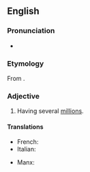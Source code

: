 {{also|multimillion}}
==English==

===Pronunciation===
* {{a|US}} {{IPA|/ˌmʌltiˈmɪljən/|/ˌmʌltaɪˈmɪljən/|lang=en}}

===Etymology===
From {{prefix|multi|million|lang=en}}.

===Adjective===
{{en-adj|-}}

# Having several [[million]]s.

====Translations====
{{trans-top|having several millions}}
* French: {{t+|fr|multi-million}}
* Italian: {{t|it|multi-millione}}
{{trans-mid}}
* Manx: {{t|gv|yl-villioonagh}}
{{trans-bottom}}